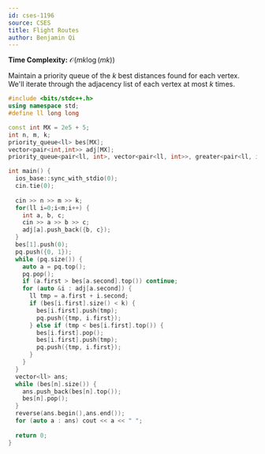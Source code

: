 ```yaml
---
id: cses-1196
source: CSES
title: Flight Routes
author: Benjamin Qi
---
```


**Time Complexity:** $\mathcal{O}(mk\log (mk))$

Maintain a priority queue of the $k$ best distances found for each vertex. We'll
iterate through the adjacency list of each vertex at most $k$ times.

```cpp
#include <bits/stdc++.h>
using namespace std;
#define ll long long

const int MX = 2e5 + 5;
int n, m, k;
priority_queue<ll> bes[MX];
vector<pair<int,int>> adj[MX];
priority_queue<pair<ll, int>, vector<pair<ll, int>>, greater<pair<ll, int>>> pq;

int main() {
  ios_base::sync_with_stdio(0);
  cin.tie(0);
  
  cin >> n >> m >> k;
  for(ll i=0;i<m;i++) {
    int a, b, c;
    cin >> a >> b >> c;
    adj[a].push_back({b, c});
  }
  bes[1].push(0);
  pq.push({0, 1});
  while (pq.size()) {
    auto a = pq.top();
    pq.pop();
    if (a.first > bes[a.second].top()) continue;
    for (auto &i : adj[a.second]) {
      ll tmp = a.first + i.second;
      if (bes[i.first].size() < k) {
        bes[i.first].push(tmp);
        pq.push({tmp, i.first});
      } else if (tmp < bes[i.first].top()) {
        bes[i.first].pop();
        bes[i.first].push(tmp);
        pq.push({tmp, i.first});
      }
    }
  }
  vector<ll> ans;
  while (bes[n].size()) {
    ans.push_back(bes[n].top());
    bes[n].pop();
  }
  reverse(ans.begin(),ans.end());
  for (auto a : ans) cout << a << " ";
  
  return 0;
}
```
